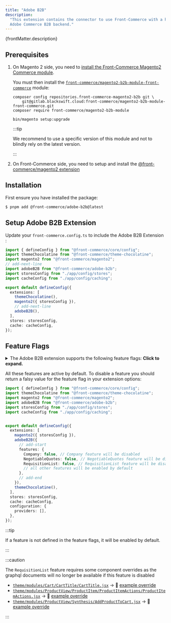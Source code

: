 ```yaml
---
title: "Adobe B2B"
description:
  "This extension contains the connector to use Front-Commerce with a headless
  Adobe Commerce B2B backend."
---
```


<p>{frontMatter.description}</p>

## Prerequisites

1. On Magento 2 side, you need to
   [install the Front-Commerce Magento2 Commerce module](/docs/2.x/magento2/commerce#magento2-commerce-module-installation).

   You must then install the
   [`front-commerce/magento2-b2b-module-front-commerce`](https://gitlab.blackswift.cloud/front-commerce/magento2-b2b-module-front-commerce)
   module:

   ```shell
   composer config repositories.front-commerce-magento2-b2b git \
       git@gitlab.blackswift.cloud:front-commerce/magento2-b2b-module-front-commerce.git
   composer require front-commerce/magento2-b2b-module

   bin/magento setup:upgrade
   ```

   :::tip

   We recommend to use a specific version of this module and not to blindly rely
   on the latest version.

   :::

2. On Front-Commerce side, you need to setup and install the
   [@front-commerce/magento2 extension](/docs/3.x/extensions/magento2)

## Installation

First ensure you have installed the package:

```bash
$ pnpm add @front-commerce/adobe-b2b@latest
```

## Setup Adobe B2B Extension

Update your `front-commerce.config.ts` to include the Adobe B2B Extension :

```typescript title="front-commerce.config.ts"
import { defineConfig } from "@front-commerce/core/config";
import themeChocolatine from "@front-commerce/theme-chocolatine";
import magento2 from "@front-commerce/magento2";
// add-next-line
import adobeB2B from "@front-commerce/adobe-b2b";
import storesConfig from "./app/config/stores";
import cacheConfig from "./app/config/caching";

export default defineConfig({
  extensions: [
    themeChocolatine(),
    magento2({ storesConfig }),
    // add-next-line
    adobeB2B(),
  ],
  stores: storesConfig,
  cache: cacheConfig,
});
```

## Feature Flags

<details>
<summary>The Adobe B2B extension supports the following feature flags: <strong>Click to expand.</strong></summary>

- `Cart` (default: `true`) - Enable the Cart feature
- `Company` (default: `true`) - Enable the Company feature
- `CompanyStructure` (default: `true`) - Enable the CompanyStructure feature
- `NegotiableQuotes` (default: `true`) - Enable the NegotiableQuotes feature
- `RequisitionList` (default: `true`) - Enable the RequisitionList feature
  - ⚠️ Requires component overrides
- `StoreCredit` (default: `true`) - Enable the StoreCredit feature

</details>

All these features are active by default. To disable a feature you should return
a falsy value for the feature flag in your extension options:

```typescript title="front-commerce.config.ts"
import { defineConfig } from "@front-commerce/core/config";
import themeChocolatine from "@front-commerce/theme-chocolatine";
import magento2 from "@front-commerce/magento2";
import adobeB2B from "@front-commerce/adobe-b2b";
import storesConfig from "./app/config/stores";
import cacheConfig from "./app/config/caching";


export default defineConfig({
  extensions: [
    magento2({ storesConfig }),
    adobeB2B({
      // add-start
      features: {
        Company: false, // Company feature will be disabled
        NegotiableQuotes: false, // NegotiableQuotes feature will be disabled
        RequisitionList: false, // RequisitionList feature will be disabled
        // all other features will be enabled by default
      },
      // add-end
    }),
    themeChocolatine(),
  ],
  stores: storesConfig,
  cache: cacheConfig,
  configuration: {
    providers: [],
  },
});
```

:::tip

If a feature is not defined in the feature flags, it will be enabled by default.

:::

:::caution

The `RequisitionList` feature requires some component overrides as the graphql
documents will no longer be available if this feature is disabled

- [`theme/modules/Cart/CartTitle/CartTitle.jsx`](https://gitlab.blackswift.cloud/front-commerce/front-commerce/-/blob/main/packages/adobe-b2b/theme/modules/Cart/CartTitle/CartTitle.jsx)
  → 📎
  [example override](https://gitlab.blackswift.cloud/front-commerce/front-commerce/-/blob/main/packages/theme-chocolatine/theme/modules/Cart/CartTitle/CartTitle.jsx)
- [`theme/modules/ProductView/ProductItem/ProductItemActions/ProductItemActions.jsx`](https://gitlab.blackswift.cloud/front-commerce/front-commerce/-/blob/main/packages/adobe-b2b/theme/modules/ProductView/ProductItem/ProductItemActions/ProductItemActions.jsx)
  → 📎
  [example override](https://gitlab.blackswift.cloud/front-commerce/front-commerce/-/blob/main/packages/theme-chocolatine/theme/modules/ProductView/ProductItem/ProductItemActions/ProductItemActions.jsx)
- [`theme/modules/ProductView/Synthesis/AddProductToCart.jsx`](https://gitlab.blackswift.cloud/front-commerce/front-commerce/-/blob/main/packages/adobe-b2b/theme/modules/ProductView/Synthesis/AddProductToCart.jsx)
  → 📎
  [example override](https://gitlab.blackswift.cloud/front-commerce/front-commerce/-/blob/main/packages/theme-chocolatine/theme/modules/ProductView/Synthesis/AddProductToCart.jsx)

:::
